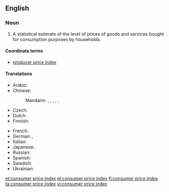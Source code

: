 ==English==
{{wikipedia}}

===Noun===
{{en-noun|head=[[consumer]] [[price]] [[index]]|-}}

# {{label|en|economics}} A statistical estimate of the level of prices of goods and services bought for consumption purposes by households.

====Coordinate terms====
* {{sense|statistical estimate}} [[producer price index]]

====Translations====
{{trans-top|statistical estimate of the level of prices}}
* Arabic: {{t-needed|ar}}
* Chinese:
*: Mandarin: {{t|cmn|消費者物價指數|sc=Hani}}, {{t|cmn|消费者物价指数|tr=xiāofèizhě wùjià zhǐshù|sc=Hani}}, {{t+|cmn|消費價格指數|sc=Hani}}, {{t|cmn|消费价格指数|tr=xiāofèi jiàgé zhǐshù|sc=Hani}}, {{t+|cmn|居民消費價格指數|sc=Hani}}, {{t+|cmn|居民消费价格指数|tr=jūmín xiāofèi jiàgé zhǐshù|sc=Hani}}
* Czech: {{t|cs|index spotřebitelských cen|m}}
* Dutch: {{t+|nl|consumentenprijsindex|m}}
* Finnish: {{t+|fi|kuluttajahintaindeksi}}
{{trans-mid}}
* French: {{t|fr|indice des prix à la consommation|m}}
* German: {{t|de|Lebenshaltungskostenindex|m}}, {{t|de|Verbraucherpreisindex|m}}
* Italian: {{t|it|indice prezzi al consumo}}
* Japanese: {{t|ja|消費者物価指数|tr=しょうひしゃぶっかしすう, shōhisha bukka shisū}}
* Russian: {{t|ru|и́ндекс потреби́тельских цен|m}}
* Spanish: {{t|es|índice de precios al consumo|m}}
* Swedish: {{t+|sv|konsumentprisindex|n}}
* Ukrainian: {{t-needed|uk}}
{{trans-bottom}}

[[et:consumer price index]]
[[pl:consumer price index]]
[[fi:consumer price index]]
[[ta:consumer price index]]
[[vi:consumer price index]]